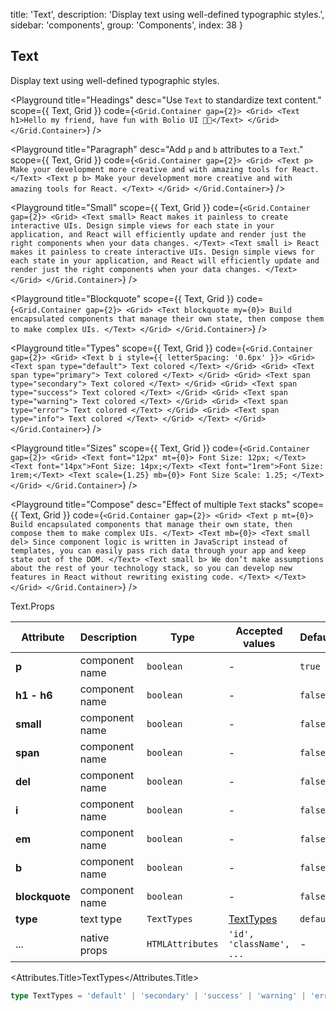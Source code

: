 
  title: 'Text',
  description: 'Display text using well-defined typographic styles.',
  sidebar: 'components',
  group: 'Components',
  index: 38
}

## Text

Display text using well-defined typographic styles.

<Playground
  title="Headings"
  desc="Use `Text` to standardize text content."
  scope={{ Text, Grid }}
  code={`
<Grid.Container gap={2}>
  <Grid>
    <Text h1>Hello my friend, have fun with Bolio UI 🥷🏼</Text>
  </Grid>
</Grid.Container>
`}
/>

<Playground
  title="Paragraph"
  desc="Add `p` and `b` attributes to a `Text`."
  scope={{ Text, Grid }}
  code={`
<Grid.Container gap={2}>
  <Grid>
    <Text p>
      Make your development more creative and with amazing tools for React.
    </Text>
    <Text p b>
      Make your development more creative and with amazing tools for React.
    </Text>
  </Grid>
</Grid.Container>
`}
/>

<Playground
  title="Small"
  scope={{ Text, Grid }}
  code={`
<Grid.Container gap={2}>
  <Grid>
    <Text small>
      React makes it painless to create interactive UIs. Design simple views
      for each state in your application, and React will efficiently update
      and render just the right components when your data changes.
    </Text>
    <Text small i>
      React makes it painless to create interactive UIs. Design simple views
      for each state in your application, and React will efficiently update
      and render just the right components when your data changes.
    </Text>
  </Grid>
</Grid.Container>
`}
/>

<Playground
  title="Blockquote"
  scope={{ Text, Grid }}
  code={`
<Grid.Container gap={2}>
  <Grid>
    <Text blockquote my={0}>
      Build encapsulated components that manage their own state, then compose
      them to make complex UIs.
    </Text>
  </Grid>
</Grid.Container>
`}
/>

<Playground
  title="Types"
  scope={{ Text, Grid }}
  code={`
<Grid.Container gap={2}>
  <Grid>
    <Text b i style={{ letterSpacing: '0.6px' }}>
      <Grid>
        <Text span type="default">
          Text colored
        </Text>
      </Grid>
      <Grid>
        <Text span type="primary">
          Text colored
        </Text>
      </Grid>
      <Grid>
        <Text span type="secondary">
          Text colored
        </Text>
      </Grid>
      <Grid>
        <Text span type="success">
          Text colored
        </Text>
      </Grid>
      <Grid>
        <Text span type="warning">
          Text colored
        </Text>
      </Grid>
      <Grid>
        <Text span type="error">
          Text colored
        </Text>
      </Grid>
      <Grid>
        <Text span type="info">
          Text colored
        </Text>
      </Grid>
    </Text>
  </Grid>
</Grid.Container>
`}
/>

<Playground
  title="Sizes"
  scope={{ Text, Grid }}
  code={`
<Grid.Container gap={2}>
  <Grid>
    <Text font="12px" mt={0}>
      Font Size: 12px;
    </Text>
    <Text font="14px">Font Size: 14px;</Text>
    <Text font="1rem">Font Size: 1rem;</Text>
    <Text scale={1.25} mb={0}>
      Font Size Scale: 1.25;
    </Text>
  </Grid>
</Grid.Container>
`}
/>

<Playground
  title="Compose"
  desc="Effect of multiple `Text` stacks"
  scope={{ Text, Grid }}
  code={`
<Grid.Container gap={2}>
  <Grid>
    <Text p mt={0}>
      Build encapsulated components that manage their own state, then compose
      them to make complex UIs.
    </Text>
    <Text mb={0}>
      <Text small del>
        Since component logic is written in JavaScript instead of templates,
        you can easily pass rich data through your app and keep state out of
        the DOM.
      </Text>
      <Text small b>
        We don’t make assumptions about the rest of your technology stack, so
        you can develop new features in React without rewriting existing code.
      </Text>
    </Text>
  </Grid>
</Grid.Container>
`}
/>

<Attributes edit="/pages/docs/components/text.mdx">
<Attributes.Title>Text.Props</Attributes.Title>

| Attribute      | Description    | Type             | Accepted values          | Default   |
| -------------- | -------------- | ---------------- | ------------------------ | --------- |
| **p**          | component name | `boolean`        | -                        | `true`    |
| **h1 - h6**    | component name | `boolean`        | -                        | `false`   |
| **small**      | component name | `boolean`        | -                        | `false`   |
| **span**       | component name | `boolean`        | -                        | `false`   |
| **del**        | component name | `boolean`        | -                        | `false`   |
| **i**          | component name | `boolean`        | -                        | `false`   |
| **em**         | component name | `boolean`        | -                        | `false`   |
| **b**          | component name | `boolean`        | -                        | `false`   |
| **blockquote** | component name | `boolean`        | -                        | `false`   |
| **type**       | text type      | `TextTypes`      | [TextTypes](#texttypes)  | `default` |
| ...            | native props   | `HTMLAttributes` | `'id', 'className', ...` | -         |

<Attributes.Title>TextTypes</Attributes.Title>

```ts
type TextTypes = 'default' | 'secondary' | 'success' | 'warning' | 'error'
```

</Attributes>

